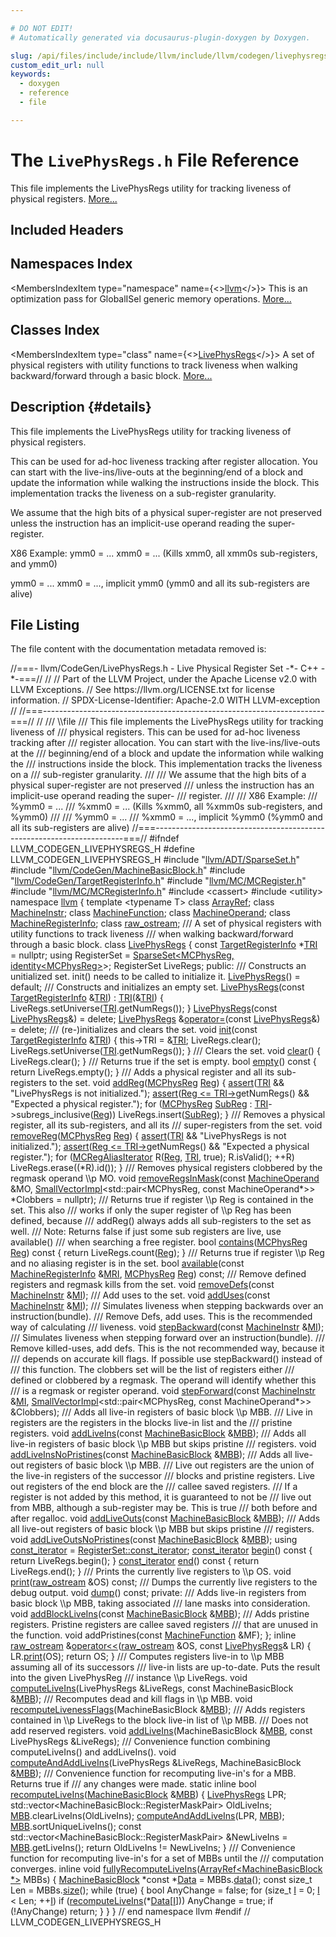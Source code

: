 ```yaml
---

# DO NOT EDIT!
# Automatically generated via docusaurus-plugin-doxygen by Doxygen.

slug: /api/files/include/include/llvm/include/llvm/codegen/livephysregs-h
custom_edit_url: null
keywords:
  - doxygen
  - reference
  - file

---
```





# The `LivePhysRegs.h` File Reference

<DoxygenPage pluginConfig={pluginConfig}>

This file implements the LivePhysRegs utility for tracking liveness of physical registers. <a href="#details">More...</a>

## Included Headers

<IncludesList>
<IncludesListItem
  filePath="llvm/ADT/SparseSet.h"
  permalink="/docs/api/files/include/include/llvm/include/llvm/adt/sparseset-h"
  isLocal="true" />
<IncludesListItem
  filePath="llvm/CodeGen/MachineBasicBlock.h"
  permalink="/docs/api/files/include/include/llvm/include/llvm/codegen/machinebasicblock-h"
  isLocal="true" />
<IncludesListItem
  filePath="llvm/CodeGen/TargetRegisterInfo.h"
  permalink="/docs/api/files/include/include/llvm/include/llvm/codegen/targetregisterinfo-h"
  isLocal="true" />
<IncludesListItem
  filePath="llvm/MC/MCRegister.h"
  permalink="/docs/api/files/include/include/llvm/include/llvm/mc/mcregister-h"
  isLocal="true" />
<IncludesListItem
  filePath="llvm/MC/MCRegisterInfo.h"
  permalink="/docs/api/files/include/include/llvm/include/llvm/mc/mcregisterinfo-h"
  isLocal="true" />
<IncludesListItem
  filePath="cassert"
  permalink=""
  isLocal="false" />
<IncludesListItem
  filePath="utility"
  permalink=""
  isLocal="false" />
</IncludesList>

## Namespaces Index

<MembersIndex>

<MembersIndexItem
  type="namespace"
  name={<><a href="/docs/api/namespaces/llvm">llvm</a></>}>
This is an optimization pass for GlobalISel generic memory operations. <a href="/docs/api/namespaces/llvm/#details">More...</a>
</MembersIndexItem>

</MembersIndex>

## Classes Index

<MembersIndex>

<MembersIndexItem
  type="class"
  name={<><a href="/docs/api/classes/llvm/livephysregs">LivePhysRegs</a></>}>
A set of physical registers with utility functions to track liveness when walking backward/forward through a basic block. <a href="/docs/api/classes/llvm/livephysregs/#details">More...</a>
</MembersIndexItem>

</MembersIndex>

## Description {#details}

This file implements the LivePhysRegs utility for tracking liveness of physical registers.

This can be used for ad-hoc liveness tracking after register allocation. You can start with the live-ins/live-outs at the beginning/end of a block and update the information while walking the instructions inside the block. This implementation tracks the liveness on a sub-register granularity.

We assume that the high bits of a physical super-register are not preserved unless the instruction has an implicit-use operand reading the super- register.

X86 Example: ymm0 = ... xmm0 = ... (Kills xmm0, all xmm0s sub-registers, and ymm0)

ymm0 = ... xmm0 = ..., implicit ymm0 (ymm0 and all its sub-registers are alive)

## File Listing

The file content with the documentation metadata removed is:

<ProgramListing>

<Link id="l00001" /><CodeLine lineNumber="1"><Highlight kind="comment">//===- llvm/CodeGen/LivePhysRegs.h - Live Physical Register Set -&#42;- C++ -&#42;-===//</Highlight><Highlight kind="normal"></Highlight></CodeLine>
<Link id="l00002" /><CodeLine lineNumber="2"><Highlight kind="normal"></Highlight><Highlight kind="comment">//</Highlight><Highlight kind="normal"></Highlight></CodeLine>
<Link id="l00003" /><CodeLine lineNumber="3"><Highlight kind="normal"></Highlight><Highlight kind="comment">// Part of the LLVM Project, under the Apache License v2.0 with LLVM Exceptions.</Highlight><Highlight kind="normal"></Highlight></CodeLine>
<Link id="l00004" /><CodeLine lineNumber="4"><Highlight kind="normal"></Highlight><Highlight kind="comment">// See https://llvm.org/LICENSE.txt for license information.</Highlight><Highlight kind="normal"></Highlight></CodeLine>
<Link id="l00005" /><CodeLine lineNumber="5"><Highlight kind="normal"></Highlight><Highlight kind="comment">// SPDX-License-Identifier: Apache-2.0 WITH LLVM-exception</Highlight><Highlight kind="normal"></Highlight></CodeLine>
<Link id="l00006" /><CodeLine lineNumber="6"><Highlight kind="normal"></Highlight><Highlight kind="comment">//</Highlight><Highlight kind="normal"></Highlight></CodeLine>
<Link id="l00007" /><CodeLine lineNumber="7"><Highlight kind="normal"></Highlight><Highlight kind="comment">//===----------------------------------------------------------------------===//</Highlight><Highlight kind="normal"></Highlight></CodeLine>
<Link id="l00008" /><CodeLine lineNumber="8"><Highlight kind="normal"></Highlight><Highlight kind="comment">//</Highlight><Highlight kind="comment"></Highlight></CodeLine>
<Link id="l00009" /><CodeLine lineNumber="9"><Highlight kind="comment">/// \\file</Highlight></CodeLine>
<Link id="l00010" /><CodeLine lineNumber="10"><Highlight kind="comment">/// This file implements the LivePhysRegs utility for tracking liveness of</Highlight></CodeLine>
<Link id="l00011" /><CodeLine lineNumber="11"><Highlight kind="comment">/// physical registers. This can be used for ad-hoc liveness tracking after</Highlight></CodeLine>
<Link id="l00012" /><CodeLine lineNumber="12"><Highlight kind="comment">/// register allocation. You can start with the live-ins/live-outs at the</Highlight></CodeLine>
<Link id="l00013" /><CodeLine lineNumber="13"><Highlight kind="comment">/// beginning/end of a block and update the information while walking the</Highlight></CodeLine>
<Link id="l00014" /><CodeLine lineNumber="14"><Highlight kind="comment">/// instructions inside the block. This implementation tracks the liveness on a</Highlight></CodeLine>
<Link id="l00015" /><CodeLine lineNumber="15"><Highlight kind="comment">/// sub-register granularity.</Highlight></CodeLine>
<Link id="l00016" /><CodeLine lineNumber="16"><Highlight kind="comment">///</Highlight></CodeLine>
<Link id="l00017" /><CodeLine lineNumber="17"><Highlight kind="comment">/// We assume that the high bits of a physical super-register are not preserved</Highlight></CodeLine>
<Link id="l00018" /><CodeLine lineNumber="18"><Highlight kind="comment">/// unless the instruction has an implicit-use operand reading the super-</Highlight></CodeLine>
<Link id="l00019" /><CodeLine lineNumber="19"><Highlight kind="comment">/// register.</Highlight></CodeLine>
<Link id="l00020" /><CodeLine lineNumber="20"><Highlight kind="comment">///</Highlight></CodeLine>
<Link id="l00021" /><CodeLine lineNumber="21"><Highlight kind="comment">/// X86 Example:</Highlight></CodeLine>
<Link id="l00022" /><CodeLine lineNumber="22"><Highlight kind="comment">/// %ymm0 = ...</Highlight></CodeLine>
<Link id="l00023" /><CodeLine lineNumber="23"><Highlight kind="comment">/// %xmm0 = ... (Kills %xmm0, all %xmm0s sub-registers, and %ymm0)</Highlight></CodeLine>
<Link id="l00024" /><CodeLine lineNumber="24"><Highlight kind="comment">///</Highlight></CodeLine>
<Link id="l00025" /><CodeLine lineNumber="25"><Highlight kind="comment">/// %ymm0 = ...</Highlight></CodeLine>
<Link id="l00026" /><CodeLine lineNumber="26"><Highlight kind="comment">/// %xmm0 = ..., implicit %ymm0 (%ymm0 and all its sub-registers are alive)</Highlight><Highlight kind="normal"></Highlight></CodeLine>
<Link id="l00027" /><CodeLine lineNumber="27"><Highlight kind="normal"></Highlight><Highlight kind="comment">//===----------------------------------------------------------------------===//</Highlight><Highlight kind="normal"></Highlight></CodeLine>
<Link id="l00028" /><CodeLine lineNumber="28"><Highlight kind="normal"></Highlight></CodeLine>
<Link id="l00029" /><CodeLine lineNumber="29"><Highlight kind="normal"></Highlight><Highlight kind="preprocessor">#ifndef LLVM&#95;CODEGEN&#95;LIVEPHYSREGS&#95;H</Highlight><Highlight kind="normal"></Highlight></CodeLine>
<Link id="l00030" /><CodeLine lineNumber="30"><Highlight kind="normal"></Highlight><Highlight kind="preprocessor">#define LLVM&#95;CODEGEN&#95;LIVEPHYSREGS&#95;H</Highlight><Highlight kind="normal"></Highlight></CodeLine>
<Link id="l00031" /><CodeLine lineNumber="31"><Highlight kind="normal"></Highlight></CodeLine>
<Link id="l00032" /><CodeLine lineNumber="32"><Highlight kind="normal"></Highlight><Highlight kind="preprocessor">#include &quot;<a href="/docs/api/files/include/include/llvm/include/llvm/adt/sparseset-h">llvm/ADT/SparseSet.h</a>&quot;</Highlight><Highlight kind="normal"></Highlight></CodeLine>
<Link id="l00033" /><CodeLine lineNumber="33"><Highlight kind="normal"></Highlight><Highlight kind="preprocessor">#include &quot;<a href="/docs/api/files/include/include/llvm/include/llvm/codegen/machinebasicblock-h">llvm/CodeGen/MachineBasicBlock.h</a>&quot;</Highlight><Highlight kind="normal"></Highlight></CodeLine>
<Link id="l00034" /><CodeLine lineNumber="34"><Highlight kind="normal"></Highlight><Highlight kind="preprocessor">#include &quot;<a href="/docs/api/files/include/include/llvm/include/llvm/codegen/targetregisterinfo-h">llvm/CodeGen/TargetRegisterInfo.h</a>&quot;</Highlight><Highlight kind="normal"></Highlight></CodeLine>
<Link id="l00035" /><CodeLine lineNumber="35"><Highlight kind="normal"></Highlight><Highlight kind="preprocessor">#include &quot;<a href="/docs/api/files/include/include/llvm/include/llvm/mc/mcregister-h">llvm/MC/MCRegister.h</a>&quot;</Highlight><Highlight kind="normal"></Highlight></CodeLine>
<Link id="l00036" /><CodeLine lineNumber="36"><Highlight kind="normal"></Highlight><Highlight kind="preprocessor">#include &quot;<a href="/docs/api/files/include/include/llvm/include/llvm/mc/mcregisterinfo-h">llvm/MC/MCRegisterInfo.h</a>&quot;</Highlight><Highlight kind="normal"></Highlight></CodeLine>
<Link id="l00037" /><CodeLine lineNumber="37"><Highlight kind="normal"></Highlight><Highlight kind="preprocessor">#include &lt;cassert&gt;</Highlight><Highlight kind="normal"></Highlight></CodeLine>
<Link id="l00038" /><CodeLine lineNumber="38"><Highlight kind="normal"></Highlight><Highlight kind="preprocessor">#include &lt;utility&gt;</Highlight><Highlight kind="normal"></Highlight></CodeLine>
<Link id="l00039" /><CodeLine lineNumber="39"><Highlight kind="normal"></Highlight></CodeLine>
<Link id="l00040" /><CodeLine lineNumber="40"><Highlight kind="normal"></Highlight><Highlight kind="keyword">namespace </Highlight><Highlight kind="normal"><a href="/docs/api/namespaces/llvm">llvm</a> &#123;</Highlight></CodeLine>
<Link id="l00041" /><CodeLine lineNumber="41"><Highlight kind="normal"></Highlight></CodeLine>
<Link id="l00042" /><CodeLine lineNumber="42"><Highlight kind="normal"></Highlight><Highlight kind="keyword">template</Highlight><Highlight kind="normal"> &lt;</Highlight><Highlight kind="keyword">typename</Highlight><Highlight kind="normal"> T&gt; </Highlight><Highlight kind="keyword">class </Highlight><Highlight kind="normal"><a href="/docs/api/classes/llvm/arrayref">ArrayRef</a>;</Highlight></CodeLine>
<Link id="l00043" /><CodeLine lineNumber="43"><Highlight kind="normal"></Highlight></CodeLine>
<Link id="l00044" /><CodeLine lineNumber="44"><Highlight kind="normal"></Highlight><Highlight kind="keyword">class </Highlight><Highlight kind="normal"><a href="/docs/api/classes/llvm/machineinstr">MachineInstr</a>;</Highlight></CodeLine>
<Link id="l00045" /><CodeLine lineNumber="45"><Highlight kind="normal"></Highlight><Highlight kind="keyword">class </Highlight><Highlight kind="normal"><a href="/docs/api/classes/llvm/machinefunction">MachineFunction</a>;</Highlight></CodeLine>
<Link id="l00046" /><CodeLine lineNumber="46"><Highlight kind="normal"></Highlight><Highlight kind="keyword">class </Highlight><Highlight kind="normal"><a href="/docs/api/classes/llvm/machineoperand">MachineOperand</a>;</Highlight></CodeLine>
<Link id="l00047" /><CodeLine lineNumber="47"><Highlight kind="normal"></Highlight><Highlight kind="keyword">class </Highlight><Highlight kind="normal"><a href="/docs/api/classes/llvm/machineregisterinfo">MachineRegisterInfo</a>;</Highlight></CodeLine>
<Link id="l00048" /><CodeLine lineNumber="48"><Highlight kind="normal"></Highlight><Highlight kind="keyword">class </Highlight><Highlight kind="normal"><a href="/docs/api/classes/llvm/raw-ostream">raw&#95;ostream</a>;</Highlight></CodeLine>
<Link id="l00049" /><CodeLine lineNumber="49"><Highlight kind="normal"></Highlight><Highlight kind="comment"></Highlight></CodeLine>
<Link id="l00050" /><CodeLine lineNumber="50"><Highlight kind="comment">/// A set of physical registers with utility functions to track liveness</Highlight></CodeLine>
<Link id="l00051" /><CodeLine lineNumber="51"><Highlight kind="comment">/// when walking backward/forward through a basic block.</Highlight><Highlight kind="normal"></Highlight></CodeLine>
<Link id="l00052" /><CodeLine lineNumber="52" lineLink="/docs/api/classes/llvm/livephysregs"><Highlight kind="normal"></Highlight><Highlight kind="keyword">class </Highlight><Highlight kind="normal"><a href="/docs/api/classes/llvm/livephysregs/#abbe6939e3bddd71f4a12a6528d1abb78">LivePhysRegs</a> &#123;</Highlight></CodeLine>
<Link id="l00053" /><CodeLine lineNumber="53"><Highlight kind="normal">  </Highlight><Highlight kind="keyword">const</Highlight><Highlight kind="normal"> <a href="/docs/api/classes/llvm/targetregisterinfo">TargetRegisterInfo</a> &#42;<a href="/docs/api/files/lib/lib/codegen/machinesink-cpp/#a0f36ed1bc17fc1aa97fe291c439a0698">TRI</a> = </Highlight><Highlight kind="keyword">nullptr</Highlight><Highlight kind="normal">;</Highlight></CodeLine>
<Link id="l00054" /><CodeLine lineNumber="54"><Highlight kind="normal">  </Highlight><Highlight kind="keyword">using </Highlight><Highlight kind="normal">RegisterSet = <a href="/docs/api/classes/llvm/sparseset">SparseSet&lt;MCPhysReg, identity&lt;MCPhysReg&gt;</a>&gt;;</Highlight></CodeLine>
<Link id="l00055" /><CodeLine lineNumber="55"><Highlight kind="normal">  RegisterSet LiveRegs;</Highlight></CodeLine>
<Link id="l00056" /><CodeLine lineNumber="56"><Highlight kind="normal"></Highlight></CodeLine>
<Link id="l00057" /><CodeLine lineNumber="57"><Highlight kind="normal"></Highlight><Highlight kind="keyword">public</Highlight><Highlight kind="normal">:</Highlight><Highlight kind="comment"></Highlight></CodeLine>
<Link id="l00058" /><CodeLine lineNumber="58"><Highlight kind="comment">  /// Constructs an unitialized set. init() needs to be called to initialize it.</Highlight><Highlight kind="normal"></Highlight></CodeLine>
<Link id="l00059" /><CodeLine lineNumber="59" lineLink="/docs/api/classes/llvm/livephysregs/#abbe6939e3bddd71f4a12a6528d1abb78"><Highlight kind="normal">  <a href="/docs/api/classes/llvm/livephysregs/#abbe6939e3bddd71f4a12a6528d1abb78">LivePhysRegs</a>() = </Highlight><Highlight kind="keywordflow">default</Highlight><Highlight kind="normal">;</Highlight></CodeLine>
<Link id="l00060" /><CodeLine lineNumber="60"><Highlight kind="normal"></Highlight><Highlight kind="comment"></Highlight></CodeLine>
<Link id="l00061" /><CodeLine lineNumber="61"><Highlight kind="comment">  /// Constructs and initializes an empty set.</Highlight><Highlight kind="normal"></Highlight></CodeLine>
<Link id="l00062" /><CodeLine lineNumber="62" lineLink="/docs/api/classes/llvm/livephysregs/#ab60ebf245879fc2c1a9299329d343081"><Highlight kind="normal">  <a href="/docs/api/classes/llvm/livephysregs/#ab60ebf245879fc2c1a9299329d343081">LivePhysRegs</a>(</Highlight><Highlight kind="keyword">const</Highlight><Highlight kind="normal"> <a href="/docs/api/classes/llvm/targetregisterinfo">TargetRegisterInfo</a> &amp;<a href="/docs/api/files/lib/lib/codegen/machinesink-cpp/#a0f36ed1bc17fc1aa97fe291c439a0698">TRI</a>) : <a href="/docs/api/files/lib/lib/codegen/machinesink-cpp/#a0f36ed1bc17fc1aa97fe291c439a0698">TRI</a>(&amp;<a href="/docs/api/files/lib/lib/codegen/machinesink-cpp/#a0f36ed1bc17fc1aa97fe291c439a0698">TRI</a>) &#123;</Highlight></CodeLine>
<Link id="l00063" /><CodeLine lineNumber="63"><Highlight kind="normal">    LiveRegs.setUniverse(<a href="/docs/api/files/lib/lib/codegen/machinesink-cpp/#a0f36ed1bc17fc1aa97fe291c439a0698">TRI</a>.getNumRegs());</Highlight></CodeLine>
<Link id="l00064" /><CodeLine lineNumber="64"><Highlight kind="normal">  &#125;</Highlight></CodeLine>
<Link id="l00065" /><CodeLine lineNumber="65"><Highlight kind="normal"></Highlight></CodeLine>
<Link id="l00066" /><CodeLine lineNumber="66" lineLink="/docs/api/classes/llvm/livephysregs/#a5c680bb9900ecd38fd9cfa94c024911f"><Highlight kind="normal">  <a href="/docs/api/classes/llvm/livephysregs/#a5c680bb9900ecd38fd9cfa94c024911f">LivePhysRegs</a>(</Highlight><Highlight kind="keyword">const</Highlight><Highlight kind="normal"> <a href="/docs/api/classes/llvm/livephysregs/#abbe6939e3bddd71f4a12a6528d1abb78">LivePhysRegs</a>&amp;) = </Highlight><Highlight kind="keyword">delete</Highlight><Highlight kind="normal">;</Highlight></CodeLine>
<Link id="l00067" /><CodeLine lineNumber="67" lineLink="/docs/api/classes/llvm/livephysregs/#ad0013c439ff8a7df2974b9b6930d03c8"><Highlight kind="normal">  <a href="/docs/api/classes/llvm/livephysregs/#abbe6939e3bddd71f4a12a6528d1abb78">LivePhysRegs</a> &amp;<a href="/docs/api/classes/llvm/livephysregs/#ad0013c439ff8a7df2974b9b6930d03c8">operator=</a>(</Highlight><Highlight kind="keyword">const</Highlight><Highlight kind="normal"> <a href="/docs/api/classes/llvm/livephysregs/#abbe6939e3bddd71f4a12a6528d1abb78">LivePhysRegs</a>&amp;) = </Highlight><Highlight kind="keyword">delete</Highlight><Highlight kind="normal">;</Highlight></CodeLine>
<Link id="l00068" /><CodeLine lineNumber="68"><Highlight kind="normal"></Highlight><Highlight kind="comment"></Highlight></CodeLine>
<Link id="l00069" /><CodeLine lineNumber="69"><Highlight kind="comment">  /// (re-)initializes and clears the set.</Highlight><Highlight kind="normal"></Highlight></CodeLine>
<Link id="l00070" /><CodeLine lineNumber="70" lineLink="/docs/api/classes/llvm/livephysregs/#a8b52495cd160fff98521b57a4479f2da"><Highlight kind="normal">  </Highlight><Highlight kind="keywordtype">void</Highlight><Highlight kind="normal"> <a href="/docs/api/classes/llvm/livephysregs/#a8b52495cd160fff98521b57a4479f2da">init</a>(</Highlight><Highlight kind="keyword">const</Highlight><Highlight kind="normal"> <a href="/docs/api/classes/llvm/targetregisterinfo">TargetRegisterInfo</a> &amp;<a href="/docs/api/files/lib/lib/codegen/machinesink-cpp/#a0f36ed1bc17fc1aa97fe291c439a0698">TRI</a>) &#123;</Highlight></CodeLine>
<Link id="l00071" /><CodeLine lineNumber="71"><Highlight kind="normal">    this-&gt;TRI = &amp;<a href="/docs/api/files/lib/lib/codegen/machinesink-cpp/#a0f36ed1bc17fc1aa97fe291c439a0698">TRI</a>;</Highlight></CodeLine>
<Link id="l00072" /><CodeLine lineNumber="72"><Highlight kind="normal">    LiveRegs.clear();</Highlight></CodeLine>
<Link id="l00073" /><CodeLine lineNumber="73"><Highlight kind="normal">    LiveRegs.setUniverse(<a href="/docs/api/files/lib/lib/codegen/machinesink-cpp/#a0f36ed1bc17fc1aa97fe291c439a0698">TRI</a>.getNumRegs());</Highlight></CodeLine>
<Link id="l00074" /><CodeLine lineNumber="74"><Highlight kind="normal">  &#125;</Highlight></CodeLine>
<Link id="l00075" /><CodeLine lineNumber="75"><Highlight kind="normal"></Highlight><Highlight kind="comment"></Highlight></CodeLine>
<Link id="l00076" /><CodeLine lineNumber="76"><Highlight kind="comment">  /// Clears the set.</Highlight><Highlight kind="normal"></Highlight></CodeLine>
<Link id="l00077" /><CodeLine lineNumber="77" lineLink="/docs/api/classes/llvm/livephysregs/#a30e045ff918c93beb68e7db808287d7a"><Highlight kind="normal">  </Highlight><Highlight kind="keywordtype">void</Highlight><Highlight kind="normal"> <a href="/docs/api/classes/llvm/livephysregs/#a30e045ff918c93beb68e7db808287d7a">clear</a>() &#123; LiveRegs.clear(); &#125;</Highlight></CodeLine>
<Link id="l00078" /><CodeLine lineNumber="78"><Highlight kind="normal"></Highlight><Highlight kind="comment"></Highlight></CodeLine>
<Link id="l00079" /><CodeLine lineNumber="79"><Highlight kind="comment">  /// Returns true if the set is empty.</Highlight><Highlight kind="normal"></Highlight></CodeLine>
<Link id="l00080" /><CodeLine lineNumber="80" lineLink="/docs/api/classes/llvm/livephysregs/#ae9dd17c81890dfa50eceb32282809600"><Highlight kind="normal">  </Highlight><Highlight kind="keywordtype">bool</Highlight><Highlight kind="normal"> <a href="/docs/api/classes/llvm/livephysregs/#ae9dd17c81890dfa50eceb32282809600">empty</a>()</Highlight><Highlight kind="keyword"> const </Highlight><Highlight kind="normal">&#123; </Highlight><Highlight kind="keywordflow">return</Highlight><Highlight kind="normal"> LiveRegs.empty(); &#125;</Highlight></CodeLine>
<Link id="l00081" /><CodeLine lineNumber="81"><Highlight kind="normal"></Highlight><Highlight kind="comment"></Highlight></CodeLine>
<Link id="l00082" /><CodeLine lineNumber="82"><Highlight kind="comment">  /// Adds a physical register and all its sub-registers to the set.</Highlight><Highlight kind="normal"></Highlight></CodeLine>
<Link id="l00083" /><CodeLine lineNumber="83" lineLink="/docs/api/classes/llvm/livephysregs/#adbf2afbb346e40106f344191309324fc"><Highlight kind="normal">  </Highlight><Highlight kind="keywordtype">void</Highlight><Highlight kind="normal"> <a href="/docs/api/classes/llvm/livephysregs/#adbf2afbb346e40106f344191309324fc">addReg</a>(<a href="/docs/api/namespaces/llvm/#aad72cfbb210808985a9dc19f4e5d8542">MCPhysReg</a> <a href="/docs/api/files/lib/lib/codegen/machinesink-cpp/#a359e1ff26f6d466d927a61aae45b05c3">Reg</a>) &#123;</Highlight></CodeLine>
<Link id="l00084" /><CodeLine lineNumber="84"><Highlight kind="normal">    <a href="/docs/api/files/lib/lib/target/lib/target/amdgpu/silowercontrolflow-cpp/#a4868c5d81c5ccc98c47aeab6244346a0">assert</a>(<a href="/docs/api/files/lib/lib/codegen/machinesink-cpp/#a0f36ed1bc17fc1aa97fe291c439a0698">TRI</a> &amp;&amp; </Highlight><Highlight kind="stringliteral">&quot;LivePhysRegs is not initialized.&quot;</Highlight><Highlight kind="normal">);</Highlight></CodeLine>
<Link id="l00085" /><CodeLine lineNumber="85"><Highlight kind="normal">    <a href="/docs/api/files/lib/lib/target/lib/target/amdgpu/silowercontrolflow-cpp/#a4868c5d81c5ccc98c47aeab6244346a0">assert</a>(<a href="/docs/api/files/lib/lib/codegen/machinesink-cpp/#a359e1ff26f6d466d927a61aae45b05c3">Reg &lt;= TRI-&gt;</a>getNumRegs() &amp;&amp; </Highlight><Highlight kind="stringliteral">&quot;Expected a physical register.&quot;</Highlight><Highlight kind="normal">);</Highlight></CodeLine>
<Link id="l00086" /><CodeLine lineNumber="86"><Highlight kind="normal">    </Highlight><Highlight kind="keywordflow">for</Highlight><Highlight kind="normal"> (<a href="/docs/api/namespaces/llvm/#aad72cfbb210808985a9dc19f4e5d8542">MCPhysReg</a> <a href="/docs/api/files/lib/lib/target/lib/target/aarch64/aarch64advsimdscalarpass-cpp/#a92a6b0a9b7228d190b0a7d8ae3ef03c7">SubReg</a> : <a href="/docs/api/files/lib/lib/codegen/machinesink-cpp/#a0f36ed1bc17fc1aa97fe291c439a0698">TRI</a>-&gt;subregs&#95;inclusive(<a href="/docs/api/files/lib/lib/codegen/machinesink-cpp/#a359e1ff26f6d466d927a61aae45b05c3">Reg</a>))</Highlight></CodeLine>
<Link id="l00087" /><CodeLine lineNumber="87"><Highlight kind="normal">      LiveRegs.insert(<a href="/docs/api/files/lib/lib/target/lib/target/aarch64/aarch64advsimdscalarpass-cpp/#a92a6b0a9b7228d190b0a7d8ae3ef03c7">SubReg</a>);</Highlight></CodeLine>
<Link id="l00088" /><CodeLine lineNumber="88"><Highlight kind="normal">  &#125;</Highlight></CodeLine>
<Link id="l00089" /><CodeLine lineNumber="89"><Highlight kind="normal"></Highlight><Highlight kind="comment"></Highlight></CodeLine>
<Link id="l00090" /><CodeLine lineNumber="90"><Highlight kind="comment">  /// Removes a physical register, all its sub-registers, and all its</Highlight></CodeLine>
<Link id="l00091" /><CodeLine lineNumber="91"><Highlight kind="comment">  /// super-registers from the set.</Highlight><Highlight kind="normal"></Highlight></CodeLine>
<Link id="l00092" /><CodeLine lineNumber="92" lineLink="/docs/api/classes/llvm/livephysregs/#a7b644203b542cf4091b1ff74bafe78ac"><Highlight kind="normal">  </Highlight><Highlight kind="keywordtype">void</Highlight><Highlight kind="normal"> <a href="/docs/api/classes/llvm/livephysregs/#a7b644203b542cf4091b1ff74bafe78ac">removeReg</a>(<a href="/docs/api/namespaces/llvm/#aad72cfbb210808985a9dc19f4e5d8542">MCPhysReg</a> <a href="/docs/api/files/lib/lib/codegen/machinesink-cpp/#a359e1ff26f6d466d927a61aae45b05c3">Reg</a>) &#123;</Highlight></CodeLine>
<Link id="l00093" /><CodeLine lineNumber="93"><Highlight kind="normal">    <a href="/docs/api/files/lib/lib/target/lib/target/amdgpu/silowercontrolflow-cpp/#a4868c5d81c5ccc98c47aeab6244346a0">assert</a>(<a href="/docs/api/files/lib/lib/codegen/machinesink-cpp/#a0f36ed1bc17fc1aa97fe291c439a0698">TRI</a> &amp;&amp; </Highlight><Highlight kind="stringliteral">&quot;LivePhysRegs is not initialized.&quot;</Highlight><Highlight kind="normal">);</Highlight></CodeLine>
<Link id="l00094" /><CodeLine lineNumber="94"><Highlight kind="normal">    <a href="/docs/api/files/lib/lib/target/lib/target/amdgpu/silowercontrolflow-cpp/#a4868c5d81c5ccc98c47aeab6244346a0">assert</a>(<a href="/docs/api/files/lib/lib/codegen/machinesink-cpp/#a359e1ff26f6d466d927a61aae45b05c3">Reg &lt;= TRI-&gt;</a>getNumRegs() &amp;&amp; </Highlight><Highlight kind="stringliteral">&quot;Expected a physical register.&quot;</Highlight><Highlight kind="normal">);</Highlight></CodeLine>
<Link id="l00095" /><CodeLine lineNumber="95"><Highlight kind="normal">    </Highlight><Highlight kind="keywordflow">for</Highlight><Highlight kind="normal"> (<a href="/docs/api/classes/llvm/mcregaliasiterator">MCRegAliasIterator</a> R(<a href="/docs/api/files/lib/lib/codegen/machinesink-cpp/#a359e1ff26f6d466d927a61aae45b05c3">Reg</a>, <a href="/docs/api/files/lib/lib/codegen/machinesink-cpp/#a0f36ed1bc17fc1aa97fe291c439a0698">TRI</a>, </Highlight><Highlight kind="keyword">true</Highlight><Highlight kind="normal">); R.isValid(); ++R)</Highlight></CodeLine>
<Link id="l00096" /><CodeLine lineNumber="96"><Highlight kind="normal">      LiveRegs.erase((&#42;R).id());</Highlight></CodeLine>
<Link id="l00097" /><CodeLine lineNumber="97"><Highlight kind="normal">  &#125;</Highlight></CodeLine>
<Link id="l00098" /><CodeLine lineNumber="98"><Highlight kind="normal"></Highlight><Highlight kind="comment"></Highlight></CodeLine>
<Link id="l00099" /><CodeLine lineNumber="99"><Highlight kind="comment">  /// Removes physical registers clobbered by the regmask operand \\p MO.</Highlight><Highlight kind="normal"></Highlight></CodeLine>
<Link id="l00100" /><CodeLine lineNumber="100"><Highlight kind="normal">  </Highlight><Highlight kind="keywordtype">void</Highlight><Highlight kind="normal"> <a href="/docs/api/classes/llvm/livephysregs/#adfee5cf71110ecb406e359e538fc3cf9">removeRegsInMask</a>(</Highlight><Highlight kind="keyword">const</Highlight><Highlight kind="normal"> <a href="/docs/api/classes/llvm/machineoperand">MachineOperand</a> &amp;MO,</Highlight></CodeLine>
<Link id="l00101" /><CodeLine lineNumber="101"><Highlight kind="normal">        <a href="/docs/api/classes/llvm/smallvectorimpl">SmallVectorImpl</a>&lt;std::pair&lt;MCPhysReg, const MachineOperand&#42;&gt;&gt; &#42;Clobbers =</Highlight></CodeLine>
<Link id="l00102" /><CodeLine lineNumber="102"><Highlight kind="normal">        </Highlight><Highlight kind="keyword">nullptr</Highlight><Highlight kind="normal">);</Highlight></CodeLine>
<Link id="l00103" /><CodeLine lineNumber="103"><Highlight kind="normal"></Highlight><Highlight kind="comment"></Highlight></CodeLine>
<Link id="l00104" /><CodeLine lineNumber="104"><Highlight kind="comment">  /// Returns true if register \\p Reg is contained in the set. This also</Highlight></CodeLine>
<Link id="l00105" /><CodeLine lineNumber="105"><Highlight kind="comment">  /// works if only the super register of \\p Reg has been defined, because</Highlight></CodeLine>
<Link id="l00106" /><CodeLine lineNumber="106"><Highlight kind="comment">  /// addReg() always adds all sub-registers to the set as well.</Highlight></CodeLine>
<Link id="l00107" /><CodeLine lineNumber="107"><Highlight kind="comment">  /// Note: Returns false if just some sub registers are live, use available()</Highlight></CodeLine>
<Link id="l00108" /><CodeLine lineNumber="108"><Highlight kind="comment">  /// when searching a free register.</Highlight><Highlight kind="normal"></Highlight></CodeLine>
<Link id="l00109" /><CodeLine lineNumber="109" lineLink="/docs/api/classes/llvm/livephysregs/#a05ce2aec67d9c398ce268ac0c33c5c7b"><Highlight kind="normal">  </Highlight><Highlight kind="keywordtype">bool</Highlight><Highlight kind="normal"> <a href="/docs/api/classes/llvm/livephysregs/#a05ce2aec67d9c398ce268ac0c33c5c7b">contains</a>(<a href="/docs/api/namespaces/llvm/#aad72cfbb210808985a9dc19f4e5d8542">MCPhysReg</a> <a href="/docs/api/files/lib/lib/codegen/machinesink-cpp/#a359e1ff26f6d466d927a61aae45b05c3">Reg</a>)</Highlight><Highlight kind="keyword"> const </Highlight><Highlight kind="normal">&#123; </Highlight><Highlight kind="keywordflow">return</Highlight><Highlight kind="normal"> LiveRegs.count(<a href="/docs/api/files/lib/lib/codegen/machinesink-cpp/#a359e1ff26f6d466d927a61aae45b05c3">Reg</a>); &#125;</Highlight></CodeLine>
<Link id="l00110" /><CodeLine lineNumber="110"><Highlight kind="normal"></Highlight><Highlight kind="comment"></Highlight></CodeLine>
<Link id="l00111" /><CodeLine lineNumber="111"><Highlight kind="comment">  /// Returns true if register \\p Reg and no aliasing register is in the set.</Highlight><Highlight kind="normal"></Highlight></CodeLine>
<Link id="l00112" /><CodeLine lineNumber="112"><Highlight kind="normal">  </Highlight><Highlight kind="keywordtype">bool</Highlight><Highlight kind="normal"> <a href="/docs/api/classes/llvm/livephysregs/#a5c249924553aa84c5927b2335c490583">available</a>(</Highlight><Highlight kind="keyword">const</Highlight><Highlight kind="normal"> <a href="/docs/api/classes/llvm/machineregisterinfo">MachineRegisterInfo</a> &amp;<a href="/docs/api/files/lib/lib/target/lib/target/aarch64/aarch64advsimdscalarpass-cpp/#aacd2ab195054a3e6a74bfbb9d5d571c8">MRI</a>, <a href="/docs/api/namespaces/llvm/#aad72cfbb210808985a9dc19f4e5d8542">MCPhysReg</a> <a href="/docs/api/files/lib/lib/codegen/machinesink-cpp/#a359e1ff26f6d466d927a61aae45b05c3">Reg</a>) </Highlight><Highlight kind="keyword">const</Highlight><Highlight kind="normal">;</Highlight></CodeLine>
<Link id="l00113" /><CodeLine lineNumber="113"><Highlight kind="normal"></Highlight><Highlight kind="comment"></Highlight></CodeLine>
<Link id="l00114" /><CodeLine lineNumber="114"><Highlight kind="comment">  /// Remove defined registers and regmask kills from the set.</Highlight><Highlight kind="normal"></Highlight></CodeLine>
<Link id="l00115" /><CodeLine lineNumber="115"><Highlight kind="normal">  </Highlight><Highlight kind="keywordtype">void</Highlight><Highlight kind="normal"> <a href="/docs/api/classes/llvm/livephysregs/#aa9eb9ea8517269ca82f836b915fa94ca">removeDefs</a>(</Highlight><Highlight kind="keyword">const</Highlight><Highlight kind="normal"> <a href="/docs/api/classes/llvm/machineinstr">MachineInstr</a> &amp;<a href="/docs/api/files/lib/lib/codegen/lib/codegen/globalisel/irtranslator-cpp/#abe44dfdea65b4f7e11e0a608ab708b76">MI</a>);</Highlight></CodeLine>
<Link id="l00116" /><CodeLine lineNumber="116"><Highlight kind="normal"></Highlight><Highlight kind="comment"></Highlight></CodeLine>
<Link id="l00117" /><CodeLine lineNumber="117"><Highlight kind="comment">  /// Add uses to the set.</Highlight><Highlight kind="normal"></Highlight></CodeLine>
<Link id="l00118" /><CodeLine lineNumber="118"><Highlight kind="normal">  </Highlight><Highlight kind="keywordtype">void</Highlight><Highlight kind="normal"> <a href="/docs/api/classes/llvm/livephysregs/#aa64a4c432876fe5615cab79fd5650f7a">addUses</a>(</Highlight><Highlight kind="keyword">const</Highlight><Highlight kind="normal"> <a href="/docs/api/classes/llvm/machineinstr">MachineInstr</a> &amp;<a href="/docs/api/files/lib/lib/codegen/lib/codegen/globalisel/irtranslator-cpp/#abe44dfdea65b4f7e11e0a608ab708b76">MI</a>);</Highlight></CodeLine>
<Link id="l00119" /><CodeLine lineNumber="119"><Highlight kind="normal"></Highlight><Highlight kind="comment"></Highlight></CodeLine>
<Link id="l00120" /><CodeLine lineNumber="120"><Highlight kind="comment">  /// Simulates liveness when stepping backwards over an instruction(bundle).</Highlight></CodeLine>
<Link id="l00121" /><CodeLine lineNumber="121"><Highlight kind="comment">  /// Remove Defs, add uses. This is the recommended way of calculating</Highlight></CodeLine>
<Link id="l00122" /><CodeLine lineNumber="122"><Highlight kind="comment">  /// liveness.</Highlight><Highlight kind="normal"></Highlight></CodeLine>
<Link id="l00123" /><CodeLine lineNumber="123"><Highlight kind="normal">  </Highlight><Highlight kind="keywordtype">void</Highlight><Highlight kind="normal"> <a href="/docs/api/classes/llvm/livephysregs/#a683d33b7b0ca1cf29e61a3dc4614a046">stepBackward</a>(</Highlight><Highlight kind="keyword">const</Highlight><Highlight kind="normal"> <a href="/docs/api/classes/llvm/machineinstr">MachineInstr</a> &amp;<a href="/docs/api/files/lib/lib/codegen/lib/codegen/globalisel/irtranslator-cpp/#abe44dfdea65b4f7e11e0a608ab708b76">MI</a>);</Highlight></CodeLine>
<Link id="l00124" /><CodeLine lineNumber="124"><Highlight kind="normal"></Highlight><Highlight kind="comment"></Highlight></CodeLine>
<Link id="l00125" /><CodeLine lineNumber="125"><Highlight kind="comment">  /// Simulates liveness when stepping forward over an instruction(bundle).</Highlight></CodeLine>
<Link id="l00126" /><CodeLine lineNumber="126"><Highlight kind="comment">  /// Remove killed-uses, add defs. This is the not recommended way, because it</Highlight></CodeLine>
<Link id="l00127" /><CodeLine lineNumber="127"><Highlight kind="comment">  /// depends on accurate kill flags. If possible use stepBackward() instead of</Highlight></CodeLine>
<Link id="l00128" /><CodeLine lineNumber="128"><Highlight kind="comment">  /// this function. The clobbers set will be the list of registers either</Highlight></CodeLine>
<Link id="l00129" /><CodeLine lineNumber="129"><Highlight kind="comment">  /// defined or clobbered by a regmask.  The operand will identify whether this</Highlight></CodeLine>
<Link id="l00130" /><CodeLine lineNumber="130"><Highlight kind="comment">  /// is a regmask or register operand.</Highlight><Highlight kind="normal"></Highlight></CodeLine>
<Link id="l00131" /><CodeLine lineNumber="131"><Highlight kind="normal">  </Highlight><Highlight kind="keywordtype">void</Highlight><Highlight kind="normal"> <a href="/docs/api/classes/llvm/livephysregs/#a3f06df57fdd66d54f952c1c60e5048c3">stepForward</a>(</Highlight><Highlight kind="keyword">const</Highlight><Highlight kind="normal"> <a href="/docs/api/classes/llvm/machineinstr">MachineInstr</a> &amp;<a href="/docs/api/files/lib/lib/codegen/lib/codegen/globalisel/irtranslator-cpp/#abe44dfdea65b4f7e11e0a608ab708b76">MI</a>,</Highlight></CodeLine>
<Link id="l00132" /><CodeLine lineNumber="132"><Highlight kind="normal">        <a href="/docs/api/classes/llvm/smallvectorimpl">SmallVectorImpl</a>&lt;std::pair&lt;MCPhysReg, const MachineOperand&#42;&gt;&gt; &amp;Clobbers);</Highlight></CodeLine>
<Link id="l00133" /><CodeLine lineNumber="133"><Highlight kind="normal"></Highlight><Highlight kind="comment"></Highlight></CodeLine>
<Link id="l00134" /><CodeLine lineNumber="134"><Highlight kind="comment">  /// Adds all live-in registers of basic block \\p MBB.</Highlight></CodeLine>
<Link id="l00135" /><CodeLine lineNumber="135"><Highlight kind="comment">  /// Live in registers are the registers in the blocks live-in list and the</Highlight></CodeLine>
<Link id="l00136" /><CodeLine lineNumber="136"><Highlight kind="comment">  /// pristine registers.</Highlight><Highlight kind="normal"></Highlight></CodeLine>
<Link id="l00137" /><CodeLine lineNumber="137"><Highlight kind="normal">  </Highlight><Highlight kind="keywordtype">void</Highlight><Highlight kind="normal"> <a href="/docs/api/classes/llvm/livephysregs/#a972dc07ee343dfa21fc84131ada0e688">addLiveIns</a>(</Highlight><Highlight kind="keyword">const</Highlight><Highlight kind="normal"> <a href="/docs/api/classes/llvm/machinebasicblock">MachineBasicBlock</a> &amp;<a href="/docs/api/files/lib/lib/target/lib/target/arm/armslshardening-cpp/#a5958512eae2979bd2eb383977996a600">MBB</a>);</Highlight></CodeLine>
<Link id="l00138" /><CodeLine lineNumber="138"><Highlight kind="normal"></Highlight><Highlight kind="comment"></Highlight></CodeLine>
<Link id="l00139" /><CodeLine lineNumber="139"><Highlight kind="comment">  /// Adds all live-in registers of basic block \\p MBB but skips pristine</Highlight></CodeLine>
<Link id="l00140" /><CodeLine lineNumber="140"><Highlight kind="comment">  /// registers.</Highlight><Highlight kind="normal"></Highlight></CodeLine>
<Link id="l00141" /><CodeLine lineNumber="141"><Highlight kind="normal">  </Highlight><Highlight kind="keywordtype">void</Highlight><Highlight kind="normal"> <a href="/docs/api/classes/llvm/livephysregs/#aceb9a8356104b139deb7cec444f8361c">addLiveInsNoPristines</a>(</Highlight><Highlight kind="keyword">const</Highlight><Highlight kind="normal"> <a href="/docs/api/classes/llvm/machinebasicblock">MachineBasicBlock</a> &amp;<a href="/docs/api/files/lib/lib/target/lib/target/arm/armslshardening-cpp/#a5958512eae2979bd2eb383977996a600">MBB</a>);</Highlight></CodeLine>
<Link id="l00142" /><CodeLine lineNumber="142"><Highlight kind="normal"></Highlight><Highlight kind="comment"></Highlight></CodeLine>
<Link id="l00143" /><CodeLine lineNumber="143"><Highlight kind="comment">  /// Adds all live-out registers of basic block \\p MBB.</Highlight></CodeLine>
<Link id="l00144" /><CodeLine lineNumber="144"><Highlight kind="comment">  /// Live out registers are the union of the live-in registers of the successor</Highlight></CodeLine>
<Link id="l00145" /><CodeLine lineNumber="145"><Highlight kind="comment">  /// blocks and pristine registers. Live out registers of the end block are the</Highlight></CodeLine>
<Link id="l00146" /><CodeLine lineNumber="146"><Highlight kind="comment">  /// callee saved registers.</Highlight></CodeLine>
<Link id="l00147" /><CodeLine lineNumber="147"><Highlight kind="comment">  /// If a register is not added by this method, it is guaranteed to not be</Highlight></CodeLine>
<Link id="l00148" /><CodeLine lineNumber="148"><Highlight kind="comment">  /// live out from MBB, although a sub-register may be. This is true</Highlight></CodeLine>
<Link id="l00149" /><CodeLine lineNumber="149"><Highlight kind="comment">  /// both before and after regalloc.</Highlight><Highlight kind="normal"></Highlight></CodeLine>
<Link id="l00150" /><CodeLine lineNumber="150"><Highlight kind="normal">  </Highlight><Highlight kind="keywordtype">void</Highlight><Highlight kind="normal"> <a href="/docs/api/classes/llvm/livephysregs/#abb67d4b6f48395a5aca25fc32e042928">addLiveOuts</a>(</Highlight><Highlight kind="keyword">const</Highlight><Highlight kind="normal"> <a href="/docs/api/classes/llvm/machinebasicblock">MachineBasicBlock</a> &amp;<a href="/docs/api/files/lib/lib/target/lib/target/arm/armslshardening-cpp/#a5958512eae2979bd2eb383977996a600">MBB</a>);</Highlight></CodeLine>
<Link id="l00151" /><CodeLine lineNumber="151"><Highlight kind="normal"></Highlight><Highlight kind="comment"></Highlight></CodeLine>
<Link id="l00152" /><CodeLine lineNumber="152"><Highlight kind="comment">  /// Adds all live-out registers of basic block \\p MBB but skips pristine</Highlight></CodeLine>
<Link id="l00153" /><CodeLine lineNumber="153"><Highlight kind="comment">  /// registers.</Highlight><Highlight kind="normal"></Highlight></CodeLine>
<Link id="l00154" /><CodeLine lineNumber="154"><Highlight kind="normal">  </Highlight><Highlight kind="keywordtype">void</Highlight><Highlight kind="normal"> <a href="/docs/api/classes/llvm/livephysregs/#ab22bacf399a5964155b56e9be835a6b3">addLiveOutsNoPristines</a>(</Highlight><Highlight kind="keyword">const</Highlight><Highlight kind="normal"> <a href="/docs/api/classes/llvm/machinebasicblock">MachineBasicBlock</a> &amp;<a href="/docs/api/files/lib/lib/target/lib/target/arm/armslshardening-cpp/#a5958512eae2979bd2eb383977996a600">MBB</a>);</Highlight></CodeLine>
<Link id="l00155" /><CodeLine lineNumber="155"><Highlight kind="normal"></Highlight></CodeLine>
<Link id="l00156" /><CodeLine lineNumber="156" lineLink="/docs/api/classes/llvm/livephysregs/#a1912d31185cc61ee9ba2fa62b5ccaf5f"><Highlight kind="normal">  </Highlight><Highlight kind="keyword">using </Highlight><Highlight kind="normal"><a href="/docs/api/classes/llvm/livephysregs/#a1912d31185cc61ee9ba2fa62b5ccaf5f">const&#95;iterator</a> = <a href="/docs/api/classes/llvm/sparseset/#adcffed9f9e28c03e4b254b733dd9a9d1">RegisterSet::const&#95;iterator</a>;</Highlight></CodeLine>
<Link id="l00157" /><CodeLine lineNumber="157"><Highlight kind="normal"></Highlight></CodeLine>
<Link id="l00158" /><CodeLine lineNumber="158" lineLink="/docs/api/classes/llvm/livephysregs/#acc2dfac325582d82eb5782973d8e3ded"><Highlight kind="normal">  <a href="/docs/api/classes/llvm/livephysregs/#a1912d31185cc61ee9ba2fa62b5ccaf5f">const&#95;iterator</a> <a href="/docs/api/classes/llvm/livephysregs/#acc2dfac325582d82eb5782973d8e3ded">begin</a>()</Highlight><Highlight kind="keyword"> const </Highlight><Highlight kind="normal">&#123; </Highlight><Highlight kind="keywordflow">return</Highlight><Highlight kind="normal"> LiveRegs.begin(); &#125;</Highlight></CodeLine>
<Link id="l00159" /><CodeLine lineNumber="159" lineLink="/docs/api/classes/llvm/livephysregs/#a2312b1101c183ac421957b4aab3c4c68"><Highlight kind="normal">  <a href="/docs/api/classes/llvm/livephysregs/#a1912d31185cc61ee9ba2fa62b5ccaf5f">const&#95;iterator</a> <a href="/docs/api/classes/llvm/livephysregs/#a2312b1101c183ac421957b4aab3c4c68">end</a>()</Highlight><Highlight kind="keyword"> const </Highlight><Highlight kind="normal">&#123; </Highlight><Highlight kind="keywordflow">return</Highlight><Highlight kind="normal"> LiveRegs.end(); &#125;</Highlight></CodeLine>
<Link id="l00160" /><CodeLine lineNumber="160"><Highlight kind="normal"></Highlight><Highlight kind="comment"></Highlight></CodeLine>
<Link id="l00161" /><CodeLine lineNumber="161"><Highlight kind="comment">  /// Prints the currently live registers to \\p OS.</Highlight><Highlight kind="normal"></Highlight></CodeLine>
<Link id="l00162" /><CodeLine lineNumber="162"><Highlight kind="normal">  </Highlight><Highlight kind="keywordtype">void</Highlight><Highlight kind="normal"> <a href="/docs/api/classes/llvm/livephysregs/#a60cf8009004efc869b27da93e796c2ec">print</a>(<a href="/docs/api/classes/llvm/raw-ostream">raw&#95;ostream</a> &amp;OS) </Highlight><Highlight kind="keyword">const</Highlight><Highlight kind="normal">;</Highlight></CodeLine>
<Link id="l00163" /><CodeLine lineNumber="163"><Highlight kind="normal"></Highlight><Highlight kind="comment"></Highlight></CodeLine>
<Link id="l00164" /><CodeLine lineNumber="164"><Highlight kind="comment">  /// Dumps the currently live registers to the debug output.</Highlight><Highlight kind="normal"></Highlight></CodeLine>
<Link id="l00165" /><CodeLine lineNumber="165"><Highlight kind="normal">  </Highlight><Highlight kind="keywordtype">void</Highlight><Highlight kind="normal"> <a href="/docs/api/classes/llvm/livephysregs/#af68fa50d948afb8a15aaa9f2bea1f1d0">dump</a>() </Highlight><Highlight kind="keyword">const</Highlight><Highlight kind="normal">;</Highlight></CodeLine>
<Link id="l00166" /><CodeLine lineNumber="166"><Highlight kind="normal"></Highlight></CodeLine>
<Link id="l00167" /><CodeLine lineNumber="167"><Highlight kind="normal"></Highlight><Highlight kind="keyword">private</Highlight><Highlight kind="normal">:</Highlight><Highlight kind="comment"></Highlight></CodeLine>
<Link id="l00168" /><CodeLine lineNumber="168"><Highlight kind="comment">  /// Adds live-in registers from basic block \\p MBB, taking associated</Highlight></CodeLine>
<Link id="l00169" /><CodeLine lineNumber="169"><Highlight kind="comment">  /// lane masks into consideration.</Highlight><Highlight kind="normal"></Highlight></CodeLine>
<Link id="l00170" /><CodeLine lineNumber="170"><Highlight kind="normal">  </Highlight><Highlight kind="keywordtype">void</Highlight><Highlight kind="normal"> <a href="/docs/api/files/lib/lib/codegen/liveregunits-cpp/#a7bf7b112a802239baee4a71a848de0f1">addBlockLiveIns</a>(</Highlight><Highlight kind="keyword">const</Highlight><Highlight kind="normal"> <a href="/docs/api/classes/llvm/machinebasicblock">MachineBasicBlock</a> &amp;<a href="/docs/api/files/lib/lib/target/lib/target/arm/armslshardening-cpp/#a5958512eae2979bd2eb383977996a600">MBB</a>);</Highlight></CodeLine>
<Link id="l00171" /><CodeLine lineNumber="171"><Highlight kind="normal"></Highlight><Highlight kind="comment"></Highlight></CodeLine>
<Link id="l00172" /><CodeLine lineNumber="172"><Highlight kind="comment">  /// Adds pristine registers. Pristine registers are callee saved registers</Highlight></CodeLine>
<Link id="l00173" /><CodeLine lineNumber="173"><Highlight kind="comment">  /// that are unused in the function.</Highlight><Highlight kind="normal"></Highlight></CodeLine>
<Link id="l00174" /><CodeLine lineNumber="174"><Highlight kind="normal">  </Highlight><Highlight kind="keywordtype">void</Highlight><Highlight kind="normal"> addPristines(</Highlight><Highlight kind="keyword">const</Highlight><Highlight kind="normal"> <a href="/docs/api/classes/llvm/machinefunction">MachineFunction</a> &amp;MF);</Highlight></CodeLine>
<Link id="l00175" /><CodeLine lineNumber="175"><Highlight kind="normal">&#125;;</Highlight></CodeLine>
<Link id="l00176" /><CodeLine lineNumber="176"><Highlight kind="normal"></Highlight></CodeLine>
<Link id="l00177" /><CodeLine lineNumber="177" lineLink="/docs/api/namespaces/llvm/#a25b95f61221dcd3dfda8165527c77163"><Highlight kind="normal"></Highlight><Highlight kind="keyword">inline</Highlight><Highlight kind="normal"> <a href="/docs/api/classes/llvm/raw-ostream">raw&#95;ostream</a> &amp;<a href="/docs/api/namespaces/llvm/#ab89f1db02887aa569176f0e29622eb47">operator&lt;&lt;</a>(<a href="/docs/api/classes/llvm/raw-ostream">raw&#95;ostream</a> &amp;OS, </Highlight><Highlight kind="keyword">const</Highlight><Highlight kind="normal"> <a href="/docs/api/classes/llvm/livephysregs">LivePhysRegs</a>&amp; LR) &#123;</Highlight></CodeLine>
<Link id="l00178" /><CodeLine lineNumber="178"><Highlight kind="normal">  LR.<a href="/docs/api/classes/llvm/livephysregs/#a60cf8009004efc869b27da93e796c2ec">print</a>(OS);</Highlight></CodeLine>
<Link id="l00179" /><CodeLine lineNumber="179"><Highlight kind="normal">  </Highlight><Highlight kind="keywordflow">return</Highlight><Highlight kind="normal"> OS;</Highlight></CodeLine>
<Link id="l00180" /><CodeLine lineNumber="180"><Highlight kind="normal">&#125;</Highlight></CodeLine>
<Link id="l00181" /><CodeLine lineNumber="181"><Highlight kind="normal"></Highlight><Highlight kind="comment"></Highlight></CodeLine>
<Link id="l00182" /><CodeLine lineNumber="182"><Highlight kind="comment">/// Computes registers live-in to \\p MBB assuming all of its successors</Highlight></CodeLine>
<Link id="l00183" /><CodeLine lineNumber="183"><Highlight kind="comment">/// live-in lists are up-to-date. Puts the result into the given LivePhysReg</Highlight></CodeLine>
<Link id="l00184" /><CodeLine lineNumber="184"><Highlight kind="comment">/// instance \\p LiveRegs.</Highlight><Highlight kind="normal"></Highlight></CodeLine>
<Link id="l00185" /><CodeLine lineNumber="185"><Highlight kind="normal"></Highlight><Highlight kind="keywordtype">void</Highlight><Highlight kind="normal"> <a href="/docs/api/namespaces/llvm/#adf741b422c5f449eb83144c3c2fe9730">computeLiveIns</a>(LivePhysRegs &amp;LiveRegs, </Highlight><Highlight kind="keyword">const</Highlight><Highlight kind="normal"> MachineBasicBlock &amp;<a href="/docs/api/files/lib/lib/target/lib/target/arm/armslshardening-cpp/#a5958512eae2979bd2eb383977996a600">MBB</a>);</Highlight></CodeLine>
<Link id="l00186" /><CodeLine lineNumber="186"><Highlight kind="normal"></Highlight><Highlight kind="comment"></Highlight></CodeLine>
<Link id="l00187" /><CodeLine lineNumber="187"><Highlight kind="comment">/// Recomputes dead and kill flags in \\p MBB.</Highlight><Highlight kind="normal"></Highlight></CodeLine>
<Link id="l00188" /><CodeLine lineNumber="188"><Highlight kind="normal"></Highlight><Highlight kind="keywordtype">void</Highlight><Highlight kind="normal"> <a href="/docs/api/namespaces/llvm/#aa323e6c0586d706279d7e764fc18d1ba">recomputeLivenessFlags</a>(MachineBasicBlock &amp;<a href="/docs/api/files/lib/lib/target/lib/target/arm/armslshardening-cpp/#a5958512eae2979bd2eb383977996a600">MBB</a>);</Highlight></CodeLine>
<Link id="l00189" /><CodeLine lineNumber="189"><Highlight kind="normal"></Highlight><Highlight kind="comment"></Highlight></CodeLine>
<Link id="l00190" /><CodeLine lineNumber="190"><Highlight kind="comment">/// Adds registers contained in \\p LiveRegs to the block live-in list of \\p MBB.</Highlight></CodeLine>
<Link id="l00191" /><CodeLine lineNumber="191"><Highlight kind="comment">/// Does not add reserved registers.</Highlight><Highlight kind="normal"></Highlight></CodeLine>
<Link id="l00192" /><CodeLine lineNumber="192"><Highlight kind="normal"></Highlight><Highlight kind="keywordtype">void</Highlight><Highlight kind="normal"> <a href="/docs/api/namespaces/llvm/#af9a1ca470b2b9c8e97304f5be5448422">addLiveIns</a>(MachineBasicBlock &amp;<a href="/docs/api/files/lib/lib/target/lib/target/arm/armslshardening-cpp/#a5958512eae2979bd2eb383977996a600">MBB</a>, </Highlight><Highlight kind="keyword">const</Highlight><Highlight kind="normal"> LivePhysRegs &amp;LiveRegs);</Highlight></CodeLine>
<Link id="l00193" /><CodeLine lineNumber="193"><Highlight kind="normal"></Highlight><Highlight kind="comment"></Highlight></CodeLine>
<Link id="l00194" /><CodeLine lineNumber="194"><Highlight kind="comment">/// Convenience function combining computeLiveIns() and addLiveIns().</Highlight><Highlight kind="normal"></Highlight></CodeLine>
<Link id="l00195" /><CodeLine lineNumber="195"><Highlight kind="normal"></Highlight><Highlight kind="keywordtype">void</Highlight><Highlight kind="normal"> <a href="/docs/api/namespaces/llvm/#acef857f72308ae9602dcf37ff032bc2f">computeAndAddLiveIns</a>(LivePhysRegs &amp;LiveRegs,</Highlight></CodeLine>
<Link id="l00196" /><CodeLine lineNumber="196"><Highlight kind="normal">                          MachineBasicBlock &amp;<a href="/docs/api/files/lib/lib/target/lib/target/arm/armslshardening-cpp/#a5958512eae2979bd2eb383977996a600">MBB</a>);</Highlight></CodeLine>
<Link id="l00197" /><CodeLine lineNumber="197"><Highlight kind="normal"></Highlight><Highlight kind="comment"></Highlight></CodeLine>
<Link id="l00198" /><CodeLine lineNumber="198"><Highlight kind="comment">/// Convenience function for recomputing live-in&#39;s for a MBB. Returns true if</Highlight></CodeLine>
<Link id="l00199" /><CodeLine lineNumber="199"><Highlight kind="comment">/// any changes were made.</Highlight><Highlight kind="normal"></Highlight></CodeLine>
<Link id="l00200" /><CodeLine lineNumber="200" lineLink="/docs/api/namespaces/llvm/#afa085408917f638621fd769b56325645"><Highlight kind="normal"></Highlight><Highlight kind="keyword">static</Highlight><Highlight kind="normal"> </Highlight><Highlight kind="keyword">inline</Highlight><Highlight kind="normal"> </Highlight><Highlight kind="keywordtype">bool</Highlight><Highlight kind="normal"> <a href="/docs/api/namespaces/llvm/#afa085408917f638621fd769b56325645">recomputeLiveIns</a>(<a href="/docs/api/classes/llvm/machinebasicblock">MachineBasicBlock</a> &amp;<a href="/docs/api/files/lib/lib/target/lib/target/arm/armslshardening-cpp/#a5958512eae2979bd2eb383977996a600">MBB</a>) &#123;</Highlight></CodeLine>
<Link id="l00201" /><CodeLine lineNumber="201"><Highlight kind="normal">  <a href="/docs/api/classes/llvm/livephysregs">LivePhysRegs</a> LPR;</Highlight></CodeLine>
<Link id="l00202" /><CodeLine lineNumber="202"><Highlight kind="normal">  std::vector&lt;MachineBasicBlock::RegisterMaskPair&gt; OldLiveIns;</Highlight></CodeLine>
<Link id="l00203" /><CodeLine lineNumber="203"><Highlight kind="normal"></Highlight></CodeLine>
<Link id="l00204" /><CodeLine lineNumber="204"><Highlight kind="normal">  <a href="/docs/api/files/lib/lib/target/lib/target/arm/armslshardening-cpp/#a5958512eae2979bd2eb383977996a600">MBB</a>.clearLiveIns(OldLiveIns);</Highlight></CodeLine>
<Link id="l00205" /><CodeLine lineNumber="205"><Highlight kind="normal">  <a href="/docs/api/namespaces/llvm/#acef857f72308ae9602dcf37ff032bc2f">computeAndAddLiveIns</a>(LPR, <a href="/docs/api/files/lib/lib/target/lib/target/arm/armslshardening-cpp/#a5958512eae2979bd2eb383977996a600">MBB</a>);</Highlight></CodeLine>
<Link id="l00206" /><CodeLine lineNumber="206"><Highlight kind="normal">  <a href="/docs/api/files/lib/lib/target/lib/target/arm/armslshardening-cpp/#a5958512eae2979bd2eb383977996a600">MBB</a>.sortUniqueLiveIns();</Highlight></CodeLine>
<Link id="l00207" /><CodeLine lineNumber="207"><Highlight kind="normal"></Highlight></CodeLine>
<Link id="l00208" /><CodeLine lineNumber="208"><Highlight kind="normal">  </Highlight><Highlight kind="keyword">const</Highlight><Highlight kind="normal"> std::vector&lt;MachineBasicBlock::RegisterMaskPair&gt; &amp;NewLiveIns =</Highlight></CodeLine>
<Link id="l00209" /><CodeLine lineNumber="209"><Highlight kind="normal">      <a href="/docs/api/files/lib/lib/target/lib/target/arm/armslshardening-cpp/#a5958512eae2979bd2eb383977996a600">MBB</a>.getLiveIns();</Highlight></CodeLine>
<Link id="l00210" /><CodeLine lineNumber="210"><Highlight kind="normal">  </Highlight><Highlight kind="keywordflow">return</Highlight><Highlight kind="normal"> OldLiveIns != NewLiveIns;</Highlight></CodeLine>
<Link id="l00211" /><CodeLine lineNumber="211"><Highlight kind="normal">&#125;</Highlight></CodeLine>
<Link id="l00212" /><CodeLine lineNumber="212"><Highlight kind="normal"></Highlight><Highlight kind="comment"></Highlight></CodeLine>
<Link id="l00213" /><CodeLine lineNumber="213"><Highlight kind="comment">/// Convenience function for recomputing live-in&#39;s for a set of MBBs until the</Highlight></CodeLine>
<Link id="l00214" /><CodeLine lineNumber="214"><Highlight kind="comment">/// computation converges.</Highlight><Highlight kind="normal"></Highlight></CodeLine>
<Link id="l00215" /><CodeLine lineNumber="215" lineLink="/docs/api/namespaces/llvm/#aee5f6b149b3f5ee5ed6ad7db9b58b148"><Highlight kind="normal"></Highlight><Highlight kind="keyword">inline</Highlight><Highlight kind="normal"> </Highlight><Highlight kind="keywordtype">void</Highlight><Highlight kind="normal"> <a href="/docs/api/namespaces/llvm/#aee5f6b149b3f5ee5ed6ad7db9b58b148">fullyRecomputeLiveIns</a>(<a href="/docs/api/classes/llvm/arrayref">ArrayRef&lt;MachineBasicBlock &#42;&gt;</a> MBBs) &#123;</Highlight></CodeLine>
<Link id="l00216" /><CodeLine lineNumber="216"><Highlight kind="normal">  <a href="/docs/api/classes/llvm/machinebasicblock">MachineBasicBlock</a> &#42;</Highlight><Highlight kind="keyword">const</Highlight><Highlight kind="normal"> &#42;<a href="/docs/api/namespaces/llvm/#aa20539e89704d20b98b97e9c3feac934">Data</a> = MBBs.<a href="/docs/api/classes/llvm/arrayref/#adb9cab4abca6bf2855c882dcf79fb1cb">data</a>();</Highlight></CodeLine>
<Link id="l00217" /><CodeLine lineNumber="217"><Highlight kind="normal">  </Highlight><Highlight kind="keyword">const</Highlight><Highlight kind="normal"> </Highlight><Highlight kind="keywordtype">size&#95;t</Highlight><Highlight kind="normal"> Len = MBBs.<a href="/docs/api/classes/llvm/arrayref/#a85ffb6531d4cda988ea81f18d4e56fb7">size</a>();</Highlight></CodeLine>
<Link id="l00218" /><CodeLine lineNumber="218"><Highlight kind="normal">  </Highlight><Highlight kind="keywordflow">while</Highlight><Highlight kind="normal"> (</Highlight><Highlight kind="keyword">true</Highlight><Highlight kind="normal">) &#123;</Highlight></CodeLine>
<Link id="l00219" /><CodeLine lineNumber="219"><Highlight kind="normal">    </Highlight><Highlight kind="keywordtype">bool</Highlight><Highlight kind="normal"> AnyChange = </Highlight><Highlight kind="keyword">false</Highlight><Highlight kind="normal">;</Highlight></CodeLine>
<Link id="l00220" /><CodeLine lineNumber="220"><Highlight kind="normal">    </Highlight><Highlight kind="keywordflow">for</Highlight><Highlight kind="normal"> (</Highlight><Highlight kind="keywordtype">size&#95;t</Highlight><Highlight kind="normal"> <a href="/docs/api/files/lib/lib/support/md5-cpp/#ac0eafdc9ee161b71e7af98af736952fd">I</a> = 0; <a href="/docs/api/files/lib/lib/support/md5-cpp/#ac0eafdc9ee161b71e7af98af736952fd">I</a> &lt; Len; ++<a href="/docs/api/files/lib/lib/support/md5-cpp/#ac0eafdc9ee161b71e7af98af736952fd">I</a>)</Highlight></CodeLine>
<Link id="l00221" /><CodeLine lineNumber="221"><Highlight kind="normal">      </Highlight><Highlight kind="keywordflow">if</Highlight><Highlight kind="normal"> (<a href="/docs/api/namespaces/llvm/#afa085408917f638621fd769b56325645">recomputeLiveIns</a>(&#42;<a href="/docs/api/namespaces/llvm/#aa20539e89704d20b98b97e9c3feac934">Data</a>&#91;<a href="/docs/api/files/lib/lib/support/md5-cpp/#ac0eafdc9ee161b71e7af98af736952fd">I</a>&#93;))</Highlight></CodeLine>
<Link id="l00222" /><CodeLine lineNumber="222"><Highlight kind="normal">        AnyChange = </Highlight><Highlight kind="keyword">true</Highlight><Highlight kind="normal">;</Highlight></CodeLine>
<Link id="l00223" /><CodeLine lineNumber="223"><Highlight kind="normal">    </Highlight><Highlight kind="keywordflow">if</Highlight><Highlight kind="normal"> (!AnyChange)</Highlight></CodeLine>
<Link id="l00224" /><CodeLine lineNumber="224"><Highlight kind="normal">      </Highlight><Highlight kind="keywordflow">return</Highlight><Highlight kind="normal">;</Highlight></CodeLine>
<Link id="l00225" /><CodeLine lineNumber="225"><Highlight kind="normal">  &#125;</Highlight></CodeLine>
<Link id="l00226" /><CodeLine lineNumber="226"><Highlight kind="normal">&#125;</Highlight></CodeLine>
<Link id="l00227" /><CodeLine lineNumber="227"><Highlight kind="normal"></Highlight></CodeLine>
<Link id="l00228" /><CodeLine lineNumber="228"><Highlight kind="normal"></Highlight></CodeLine>
<Link id="l00229" /><CodeLine lineNumber="229"><Highlight kind="normal">&#125; </Highlight><Highlight kind="comment">// end namespace llvm</Highlight><Highlight kind="normal"></Highlight></CodeLine>
<Link id="l00230" /><CodeLine lineNumber="230"><Highlight kind="normal"></Highlight></CodeLine>
<Link id="l00231" /><CodeLine lineNumber="231"><Highlight kind="normal"></Highlight><Highlight kind="preprocessor">#endif </Highlight><Highlight kind="comment">// LLVM&#95;CODEGEN&#95;LIVEPHYSREGS&#95;H</Highlight><Highlight kind="normal"></Highlight></CodeLine>

</ProgramListing>


</DoxygenPage>

